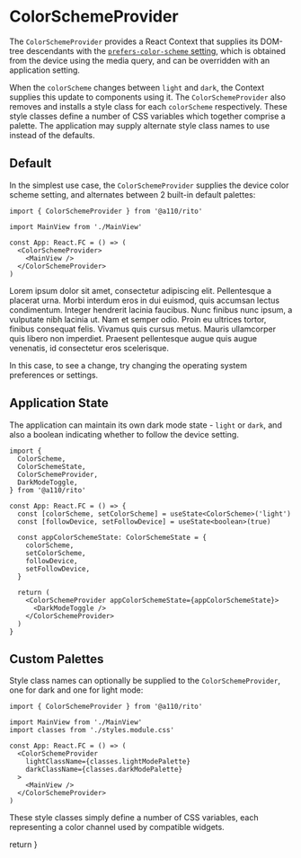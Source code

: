 <!-- ColorSchemeProvider.stories.mdx -->





<Meta
  title="rito/component/ColorSchemeProvider"
  component={ColorSchemeProvider}
/>

# ColorSchemeProvider

The `ColorSchemeProvider` provides a React Context that supplies its DOM-tree
descendants with the [`prefers-color-scheme` setting](https://www.w3.org/TR/mediaqueries-5/#prefers-color-scheme), which is obtained
from the device using the media query, and can be overridden with an application
setting.

When the `colorScheme` changes between `light` and `dark`, the Context
supplies this update to components using it. The `ColorSchemeProvider` also removes
and installs a style class for each `colorScheme` respectively. These style classes
define a number of CSS variables which together comprise a palette. The application
may supply alternate style class names to use instead of the defaults.

## Default

In the simplest use case, the `ColorSchemeProvider` supplies the device color
scheme setting, and alternates between 2 built-in default palettes:

```tsx
import { ColorSchemeProvider } from '@a110/rito'

import MainView from './MainView'

const App: React.FC = () => (
  <ColorSchemeProvider>
    <MainView />
  </ColorSchemeProvider>
)
```

<Story name="Default">
  <ColorSchemeProvider>
    <div className={classes.textBox}>
      Lorem ipsum dolor sit amet, consectetur adipiscing elit. Pellentesque a
      placerat urna. Morbi interdum eros in dui euismod, quis accumsan lectus
      condimentum. Integer hendrerit lacinia faucibus. Nunc finibus nunc ipsum,
      a vulputate nibh lacinia ut. Nam et semper odio. Proin eu ultrices tortor,
      finibus consequat felis. Vivamus quis cursus metus. Mauris ullamcorper
      quis libero non imperdiet. Praesent pellentesque augue quis augue
      venenatis, id consectetur eros scelerisque.
    </div>
  </ColorSchemeProvider>
</Story>

In this case, to see a change, try changing the operating system preferences
or settings.

## Application State

The application can maintain its own dark mode state - `light` or `dark`, and
also a boolean indicating whether to follow the device setting.

```tsx
import {
  ColorScheme,
  ColorSchemeState,
  ColorSchemeProvider,
  DarkModeToggle,
} from '@a110/rito'

const App: React.FC = () => {
  const [colorScheme, setColorScheme] = useState<ColorScheme>('light')
  const [followDevice, setFollowDevice] = useState<boolean>(true)

  const appColorSchemeState: ColorSchemeState = {
    colorScheme,
    setColorScheme,
    followDevice,
    setFollowDevice,
  }

  return (
    <ColorSchemeProvider appColorSchemeState={appColorSchemeState}>
      <DarkModeToggle />
    </ColorSchemeProvider>
  )
}
```

<Story name="Application State">
  <AppStateDemo />
</Story>

## Custom Palettes

Style class names can optionally be supplied to the `ColorSchemeProvider`,
one for dark and one for light mode:

```tsx
import { ColorSchemeProvider } from '@a110/rito'

import MainView from './MainView'
import classes from './styles.module.css'

const App: React.FC = () => (
  <ColorSchemeProvider
    lightClassName={classes.lightModePalette}
    darkClassName={classes.darkModePalette}
  >
    <MainView />
  </ColorSchemeProvider>
)
```

These style classes simply define a number of CSS variables, each representing
a color channel used by compatible widgets.

<Story name="Custom Palettes">
  <PalettesDemo />
</Story>

  return <SyntaxHighlighter />
}
